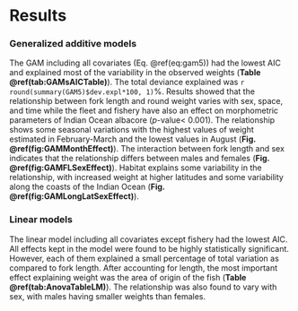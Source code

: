 # Results

### Generalized additive models

The GAM including all covariates (Eq. \@ref(eq:gam5)) had the lowest AIC and explained most of the variability in the observed weights (**Table \@ref(tab:GAMsAICTable)**). The total deviance explained was `r round(summary(GAM5)$dev.expl*100, 1)`%.  Results showed that the relationship between fork length and round weight varies with sex, space, and time while the fleet and fishery have also an effect on morphometric parameters of Indian Ocean albacore (_p_-value< 0.001). The relationship shows some seasonal variations with the highest values of weight estimated in February-March and the lowest values in August (**Fig. \@ref(fig:GAMMonthEffect)**). The interaction between fork length and sex indicates that the relationship differs between males and females (**Fig. \@ref(fig:GAMFLSexEffect)**). Habitat explains some variability in the relationship, with increased weight at higher latitudes and some variability along the coasts of the Indian Ocean (**Fig. \@ref(fig:GAMLongLatSexEffect)**).

### Linear models

The linear model including all covariates except fishery had the lowest AIC. All effects kept in the model were found to be highly statistically significant. However, each of them explained a small percentage of total variation as compared to fork length. After accounting for length, the most important effect explaining weight was the area of origin of the fish (**Table \@ref(tab:AnovaTableLM)**). The relationship was also found to vary with sex, with males having smaller weights than females.

